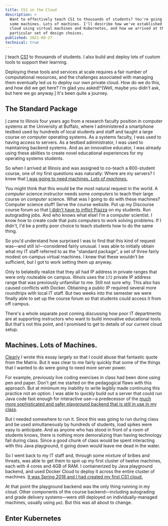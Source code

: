 ```yaml
---
title: CS1 in the Cloud
description: >
  Want to effectively teach CS1 to thousands of students? You're going to need
  some machines. Lots of machines. I'll describe how we've established our CS1
  cloud using virtual machines and Kubernetes, and how we arrived at this
  particular set of design choices.
published: 2021-08-27
technical: true
---
```


[I](-) teach [CS1](https://www.cs124.org) to thousands of students.
I also build and deploy lots of custom tools to support their learning.

Deploying these tools and services at scale requires a fair number of computational resources, and the challenges associated with managing them eventually led us to deploy our own private cloud.
How do we do this, and how did we get here?
I'm glad you asked!^[Well, maybe you didn't ask, but here we go anyway.]
It's been quite a journey.

## The Standard Package

[I](-) came to Illinois four years ago from a research faculty position in computer systems at the University at Buffalo, where I administered a smartphone testbed used by hundreds of local students and staff and taught a large course on computer operating systems.
As a systems faculty, I was used to having access to servers.
As a testbed administrator, I was used to maintaining backend systems.
And as an innovative educator, I was already using these abilties to create novel educational experiences for my operating systems students.

So when I arrived at Illinois and was assigned to co-teach a 800-student course, one of my first questions was naturally: Where are my servers?
I knew that [I was going to need machines.
_Lots of machines_.](+)

You might think that this would be the most natural request in the world.
A _computer_ science instructor needs some _computers_ to teach their large course on _computer_ science.
What was I going to do with these machines?
Computer science stuff!
Serve the course website.
Put up my Discourse course forum so that [I didn't have to inflict Piazza](/essays/2021-06-17-why-i-don't-use-piazza) on my students.
Run autograding jobs.
And who knows what else!
I'm a computer scientist.
I know how to create code that puts computers to work solving problems.
If I didn't, I'd be a pretty poor choice to teach students how to do the same thing.

So you'd understand how surprised I was to find that this kind of request was—and still is!—considered fairly unusual.
I was able to initially obtain what my IT staff referred to as the "standard package", a set of three fairly modest on-campus virtual machines.
I knew that these wouldn't be sufficient, but I got to work setting them up anyway.

Only to belatedly realize that they all had IP address in private ranges that were only routeable on campus.
Illinois uses the `172` private IP address range that was previously unfamiliar to me.
Still not sure why.
This also has caused conflicts with Docker.
Obtaining a public IP required several more roundtrips with local IT staff.
But two weeks into the semester we were finally able to set up the course forum so that students could access it from off campus.

There's a whole separate post coming discussing how poor IT departments are at supporting instructors who want to build innovative educational tools.
But that's not this point, and I promised to get to details of our current cloud setup.

## Machines. Lots of Machines.

[Clearly](-) I wrote this essay largely so that I could abuse that fantastic quote from the Matrix.
But it was clear to me fairly quickly that some of the things that I wanted to do were going to need more server power.

For example, previously live coding exercises in class had been done using pen and paper.
Don't get me started on the pedagogical flaws with this approach.
But at minimum my inability to write legibly made continuing this practice not an option.
I was able to quickly build out a server that could run Java code fast enough for interactive use—a predecessor of the [much more sophisticated and safer playground backend that is still in use in my class](https://www.cs124.org/best/#playgrounds).

But I needed somewhere to run it.
Since this was going to run during class and be used simultaneously by hundreds of students, load spikes were easy to anticipate.
And as anyone who has stood in front of a room of students knows, there is nothing more demoralizing than having technology fail during class.
Since a good chunk of class would be spent interacting with this Java playground, it going down would leave me dead in the water.

So I went back to my IT staff and, through some mixture of bribes and threats, was able to get them to spin up my first cluster of twelve machines, each with 4 cores and 4GB of RAM.
I containerized by Java playground backend, and used Docker Cloud to deploy it across the entire cluster of machines.
[It was Spring 2018 and I had created my first CS1 cloud.](+)

At that point the playground backend was the only thing running in my cloud.
Other components of the course backend—including autograding and grade delivery systems—were still deployed on individually-managed machines, usually using `pm2`.
But this was all about to change.

## Enter Kubernetes